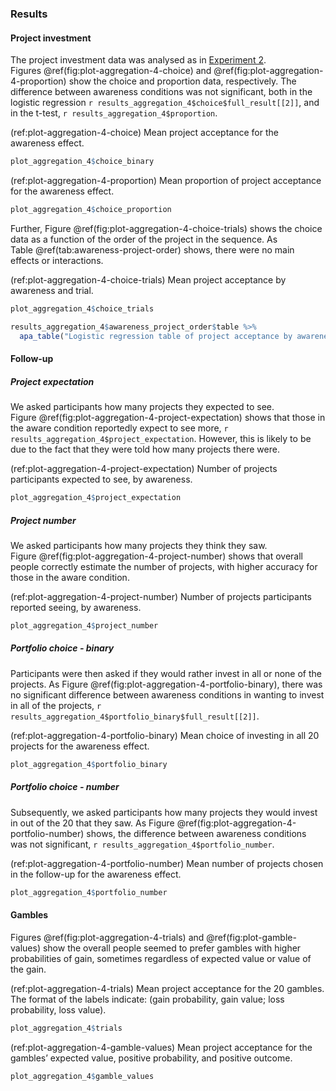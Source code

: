 ### Results

#### Project investment

The project investment data was analysed as in
[Experiment 2](#results-aggregation-2). 
Figures\ \@ref(fig:plot-aggregation-4-choice)
and\ \@ref(fig:plot-aggregation-4-proportion) show the choice and proportion
data, respectively. The difference between
awareness conditions was not significant, both in the logistic regression
`r results_aggregation_4$choice$full_result[[2]]`, and in the t-test,
`r results_aggregation_4$proportion`.

(ref:plot-aggregation-4-choice) Mean project acceptance for the awareness
effect.

```r
plot_aggregation_4$choice_binary
```

(ref:plot-aggregation-4-proportion) Mean proportion of project acceptance for
the awareness effect.

```r
plot_aggregation_4$choice_proportion
```

Further, Figure\ \@ref(fig:plot-aggregation-4-choice-trials) shows the choice
data as a function of the order of the project in the sequence. As
Table\ \@ref(tab:awareness-project-order) shows, there were no main effects or
interactions.

(ref:plot-aggregation-4-choice-trials) Mean project acceptance by awareness and
trial.

```r
plot_aggregation_4$choice_trials
```

```r
results_aggregation_4$awareness_project_order$table %>%
  apa_table("Logistic regression table of project acceptance by awareness and trial.")
```

#### Follow-up

##### Project expectation

We asked participants how many projects they expected to see. 
Figure\ \@ref(fig:plot-aggregation-4-project-expectation) shows that those in
the aware condition reportedly expect to see more,
`r results_aggregation_4$project_expectation`. However, this is likely to be due to
the fact that they were told how many projects there were.

(ref:plot-aggregation-4-project-expectation) Number of projects participants
expected to see, by awareness.

```r
plot_aggregation_4$project_expectation
```

##### Project number

We asked participants how many projects they think they saw.
Figure\ \@ref(fig:plot-aggregation-4-project-number) shows that overall people
correctly estimate the number of projects, with higher accuracy for those in the
aware condition.

(ref:plot-aggregation-4-project-number) Number of projects participants reported
seeing, by awareness.

```r
plot_aggregation_4$project_number
```

##### Portfolio choice - binary

Participants were then asked if they would rather invest in all or none of the
projects. As Figure\ \@ref(fig:plot-aggregation-4-portfolio-binary), there was no
significant difference between awareness conditions in wanting to invest
in all of the projects,
`r results_aggregation_4$portfolio_binary$full_result[[2]]`.

(ref:plot-aggregation-4-portfolio-binary) Mean choice of investing in all 20
projects for the awareness effect.

```r
plot_aggregation_4$portfolio_binary
```

##### Portfolio choice - number

Subsequently, we asked participants how many projects they would invest in out
of the 20 that they saw. As
Figure\ \@ref(fig:plot-aggregation-4-portfolio-number) shows, the difference
between awareness conditions was not significant,
`r results_aggregation_4$portfolio_number`.

(ref:plot-aggregation-4-portfolio-number) Mean number of projects chosen in the
follow-up for the awareness effect.

```r
plot_aggregation_4$portfolio_number
```

#### Gambles

Figures\ \@ref(fig:plot-aggregation-4-trials) and\ \@ref(fig:plot-gamble-values) show the
overall people seemed to prefer gambles with higher probabilities of gain,
sometimes regardless of expected value or value of the gain.

(ref:plot-aggregation-4-trials) Mean project acceptance for the 20 gambles. The
format of the labels indicate: (gain probability, gain value; loss probability,
loss value).

```r
plot_aggregation_4$trials
```

(ref:plot-aggregation-4-gamble-values) Mean project acceptance for the gambles'
expected value, positive probability, and positive outcome.

```r
plot_aggregation_4$gamble_values
```
